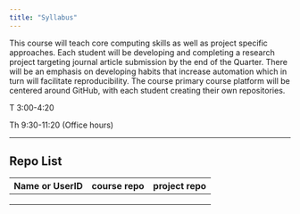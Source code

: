```yaml
---
title: "Syllabus"
---
```


This course will teach core computing skills as well as project specific approaches. Each student will be developing and completing a research project targeting journal article submission by the end of the Quarter. There will be an emphasis on developing habits that increase automation which in turn will facilitate reproducibility. The course primary course platform will be centered around GitHub, with each student creating their own repositories. 

T 3:00-4:20

Th 9:30-11:20 (Office hours)

------------------------------------------------------------------------



## Repo List

| Name or UserID | course repo  | project repo  |
|----------------|--------------|---------------|
|                |              |               |
|                |              |               |
|                |              |               |
